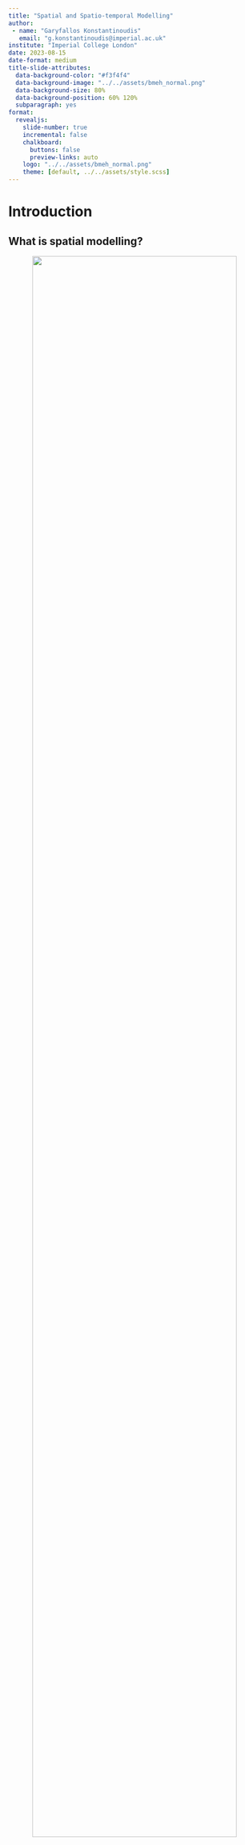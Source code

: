 ```yaml
---
title: "Spatial and Spatio-temporal Modelling"
author:
 - name: "Garyfallos Konstantinoudis"
   email: "g.konstantinoudis@imperial.ac.uk"
institute: "Imperial College London"
date: 2023-08-15
date-format: medium
title-slide-attributes:
  data-background-color: "#f3f4f4"
  data-background-image: "../../assets/bmeh_normal.png"
  data-background-size: 80%
  data-background-position: 60% 120%
  subparagraph: yes
format:
  revealjs:
    slide-number: true
    incremental: false
    chalkboard:
      buttons: false
      preview-links: auto
    logo: "../../assets/bmeh_normal.png"
    theme: [default, ../../assets/style.scss]
---
```


# Introduction

## What is spatial modelling?
<center>
![](figures/Fig_1.png){width=90%}
</center>


## It is also geostatistics
<center>
![](figures/mapsno2.png){width=85%}
</center>

## Type of data
<center>
![](figures/DataAvailability.png)
</center>

## Why do we need more complex models?
- In disease mapping estimates of disease risk can be unstable, leading to non-meaningful maps
- Accounting for residual spatial autocorrelation is important to have the correct uncertainty
- Sometimes they pick up unknown spatial confounding, leading to unbiased estimators

## Structure of the talk
- Disease mapping and smoothing
- Global smoothing
- Local smoothing
- Examples

# Disease mapping and smoothing

## Disease mapping - background
- To summarise spatial and spatio-temporal variation in disease risk
- Rare disease and/or small areas: Poisson framework
$$O_i \sim \text{Poisson}(\lambda_i E_i)$$
where $E_i$ is the expected nb of cases and $\lambda_i=\text{SMR}$ in area $i$.
- Non smoothed estimates of the SMR:
$$\text{SMR}_i = \frac{O_i}{E_i},\;\text{and} \;\text{Var(SMR)}_i = \frac{O_i}{E_i^2}$$

## Issues with crude RR estimates

Calculating crude (non-smoothed) estimates of the SMR can be problematic:

- SMR is estimated independently: does not account for spatial correlation, ie makes no use of SMR estimates in other areas of the map, even though these are likely to be similar.
-  They are very imprecise: areas with small $E_i$ have high associated variance.

## Example with childhood cancers in Switzerland
- Rare cancers (6,000 cases in 31 years)
- Little known about causes, potential clusters
<center>
![](figures/CrudeSIR.png){width=75%}
</center>

## Example with childhood cancers in Switzerland
-  Quartiles and 0s a separate category
-  Is this map informative?
<center>
![](figures/CrudeSIRcat.jpg){width=75%}
</center>

## Hierarchical modelling to smooth rates
-  **Globally**: Smooth the rates towards the global mean.
-  **Locally**:  Smooth the rates towards the local mean, using information about the adjacency structure.
-  **Globally + Locally**:  Smooth the rates using information about the global mean and the adjacency structure


## Global smoothing
$$
O_i \sim \text{Poisson}(\lambda_i E_i) \\
\log \lambda_i = \alpha + \theta_i \\
\theta_i \sim \text{Normal}(0,\sigma_{\theta}^2)
$$
$\theta_i$: area specific random effects to account for overdispersion

- excess variation in the observed counts due to random noise
- latent variable which captures the effects of unknown or unmeasured area level covariates

$\exp(\theta_i)$:  RR in area i, relative to the overall SMR/SIR


## Example with childhood cancers in Switzerland
- Plot $exp(\alpha + \theta_i)$

<center>
![](figures/CrudeSIRglsm.png){width=75%}
</center>

## Issues with global smoothing
- Poisson-logNormal model assumes identically distributed and independent data.
- Data that occur close together in space are likely to be correlated (Dependence assumption more realistic).
- Ignoring spatial dependence can lead to biased and inefficient inference.
-  Interest in estimating the relationship between location and outcome.

**Local smoothing**: prior distribution for the random effects allowing for spatial correlation to help uncover spatial patterns


## Specify a distribution which takes into account information
- Specify a distribution which takes into account information on neighbouring areas (**adjacency matrix**).
- Rule for determining the neighbours of each area: most common based on common boundary.
-  Estimate **spatial random effect** for each area as if we knew the values of the spatial random effects in neighbouring areas
- Use of conditional autoregressive distributions (we are conditioning on knowing the neighbours)


## Example: Queen contiguity in Switzerland (Cantons)
Let $\partial_i=$ set if area adjacent to $i$


:::: {.columns}

::: {.column width="30%"}
$$
w = \begin{cases} 1, \; \text{if} \; j\in \partial_i \\\\0 \; \text{otherwise} \end{cases}
$$
:::

::: {.column width="70%"}
<center>
![](figures/CantonDAG.png){width=80%}
</center>
:::
::::

## Intrinsic ICAR model (Besag et al. 1991)
$$
\phi \sim \text{ICAR}(W, \sigma^2_{\phi}) \Leftrightarrow \phi_i | \phi_{j\; j\ne i} \sim \text{Normal}(\phi_i, \sigma_{\phi}^2)
$$

:::: {.columns}

::: {.column width="30%"}
$$
E(\phi_i|\phi_j) = \sum_{j \in \partial_i \phi_j} \phi_j/n_i \\
Var(\phi_i|\phi_j) = \sigma_{\phi}^2/n_i
$$
:::

::: {.column width="70%"}
<center>
![](figures/Fig_3_CARGeneva.jpg){width=60%}
</center>
:::
::::


## Example with childhood cancers in Switzerland (cont)
- Plot $exp(\alpha + \phi_i)$

<center>
![](figures/CrudeSIRicar.png){width=75%}
</center>


## The Besag-York-Mollie model
Local+Global smoothing:
$$
O_i \sim \text{Poisson}(\lambda_i E_i) \\
\log \lambda_i = \alpha + \theta_i + \phi_i \\
\theta_i \sim \text{Normal}(0,\sigma_{\theta}^2)\\
\phi \sim \text{ICAR}(W, \sigma^2_{\phi})
$$
priors for $\alpha, \sigma_{\theta}^2 \; \text{and} \; \sigma^2_{\phi}$

## Example with childhood cancers in Switzerland (cont)
- Plot $exp(\alpha + \theta_i + \phi_i)$

<center>
![](figures/CrudeSIRlm.png){width=75%}
</center>


## Use BYM with care
- ICAR model defined above is improper: the overall mean of the $\phi_i$ is not defined: **sum-to-zero contraints**
- Inference may be sensitive to choice of hyperprior for the random effects variance or precision parameters
- Other known issues we have not discussed about: different interpretation of the variances (marginal conditional), scalling the covariance matrix, etc.

## Other CAR models
Let $\log \lambda_i = \alpha + b_i$:

- The proper CAR
$$
b_i|b_j \sim \text{Normal}(\rho \sum_{j \in \partial_i}b_j/n_i, \sigma_b^2/n_i)
$$
- Leroux CAR prior
$$
b_i|b_j \sim \text{Normal}\Bigg(\frac{\rho \sum_{j \in \partial_i}b_j}{\rho n_i + (1 - \rho)}, \frac{\sigma_b^2}{{\rho n_i + (1 - \rho)}}\Bigg)
$$

## Other CAR models

- BYM2
$$
b = \sigma_b*(\sqrt{1 - \rho}\theta + \sqrt{\rho}\phi) \\
\theta \sim \text{Normal}(\sigma_{\theta}^2)\\
\phi \sim \text{ICAR}(W^*, \sigma_{\phi}^2)
$$

- Adaptive CARs

## Posterior Probability
-  Mapping the posterior mean RR does (or residual RR) not make full use of the output of the Bayesian analysis that provides, for each area, samples from the whole posterior distribution of the relative risk.
-  Mapping the probability that a RR is greater than a specified threshold of interest has been proposed by several authors (e.g. Clayton and Bernardinelli (1992)).
- Very effective method to identify areas characterised by elevated risk

## How to classify areas as having elevated risk
- We define the decision rule $D(c, \text{RR}_0)$, which depends:
  + on a cutoff probability $c$
  + a reference threshold $\text{RR}_0$
- Area $i$ is classified as having an elevated risk according to $D(c, \text{RR}_0) : Prob(\text{RR}_i > \text{RR}_0) > c$
- Recommended values $c = 0.8$ and $\text{RR}_0 = 1$ (Richardson et al. 2004)
-  Posterior probability of interest: $\text{Prob}(\exp(\theta_i+ \phi_i) > 1)$

## Example with childhood cancers in Switzerland
<center>
![](figures/Exbym.png){width=75%}
</center>

## Example with childhood cancers in Switzerland
<center>
![](figures/Exbym_categories.png){width=75%}
</center>

# Ecological regression

## Extending to ecological regression
Straightforward extension of the BYM (read any CAR) model:

$$
O_i \sim \text{Poisson}(\lambda_i E_i) \\
\log \lambda_i = \alpha + \color{red}{\beta X_i} + \theta_i + \phi_i \\
\theta_i \sim \text{Normal}(0,\sigma_{\theta}^2)\\
\phi \sim \text{ICAR}(W, \sigma^2_{\phi})
$$

- $\color{red}{X}$ area-level covariate of interest
- $\color{red}{\beta}$: parameter associated with the covariate (assigned a prior)

## Interpretation of the parameters
- $\exp(\beta)$ is the relative risk of disease associated with a unit increase in exposure $X$ (when X continuous)
- $\exp(\theta_i + \phi_i)$ is the residual or adjusted relative risk of disease in area $i$ after accounting for the effect of $X$.

##  Extension to several variables
$$
O_i \sim \text{Poisson}(\lambda_i E_i) \\
\log \lambda_i = \alpha + \color{red}{\beta_1 X_{1i} + \dots + \beta_k X_{ki}} + \theta_i + \phi_i \\
\theta_i \sim \text{Normal}(0,\sigma_{\theta}^2)\\
\phi \sim \text{ICAR}(W, \sigma^2_{\phi})
$$

- $\exp(\beta_1)$ is the relative risk of disease associated with a unit increase in exposure $X$, after adjustment for $X_2, \dots ,X_k$
- Same for $\exp(\beta_k)$, after adjustment for $X_1, \dots ,X_{k-1}$
- $\exp(\theta_i + \phi_i)$ is the adjusted relative risk of disease in area $i$ after accounting for the effects of measured covariates

##  Example: HPV vaccination in Switzerland

$$
Y_{kit} \sim \text{Binomial}(p_{kit}) \\
\text{logit}(p_{kit}) = \alpha + \beta_1 X_{1it} + \dots + \beta_k X_{kit} + \theta_i + \phi_i \\
\theta_i \sim \text{Normal}(0,\sigma_{\theta}^2)\\
\phi \sim \text{ICAR}(W, \sigma^2_{\phi})
$$

- Covariates related with age, sex, period of survey, deprivation, religion, language region, etc.

##  HPV vaccination uptake
- Model without any covariates just the BYM prior
- Plot $\theta_s + \phi_s$ (on the log-odds)


<center>
![](figures/HPVRR.png){width=75%}
</center>

##  Effect of covariates
<center>
![](figures/CovHPVvaccination.png){width=100%}
</center>

##  Residual spatial autocorrelation
<center>
![](figures/HPVres.png){width=75%}
</center>

# Building complex spatiotemporal models

## Cervical cancers among HIV positive women
- Global cohort composed of 1,700,000 persons living with HIV/AIDS
- SAM study, evaluating HIV related cancers in South Africa
- 17% of adult women in South Africa over the age of 25 years are living with HIV
- High burden of cervical cancer: 43.1 cases per 100,000
- 5 times more likely to develop cervical cancer

## Exploratory analysis of the crude rates
<center>
![](figures/CrudeSIR_hpv.png){width=100%}
</center>

## Exploratory analysis of the crude rates (cont)
<center>
![](figures/CrudeSIRbyRegion.png){width=75%}
</center>

## A spatiotemporal model

$$
O_{it} \sim \text{Poisson}(\lambda_{it} E_{it}) \\
\log \lambda_{it} = \alpha + \theta_i + \phi_i + \color{red}{\gamma_t + \xi_t} \\
\theta_i \sim \text{Normal}(0,\sigma_{\theta}^2)\\
\phi \sim \text{ICAR}(W, \sigma^2_{\phi})\\
\gamma_t \sim \text{Normal}(0,\sigma_{\gamma}^2)\\
\xi_t \sim \text{RW1}(\sigma^2_{\xi})
$$
Similar with the BYM model in space $\gamma_t$ is the temporal unstructured and $\xi_t$ the temporal structured random effect, capturing the temporal autocorrelation.

## Space and time seperately
<center>
![](figures/RandomEffectInt1.png){width=100%}
</center>

## Spacetime (Spaghetti plot)
<center>
![](figures/SpagSIRbyRegion.png){width=75%}
</center>

## Spacetime (Space by year)
<center>
![](figures/MapsSIRbyRegion.png){width=90%}
</center>

## Spacetime interactions

```r
data.frame(
  Interaction = paste("type", 1:4),
  Parameters = c(
    "$\\nu_{it} = \\theta_i \\otimes \\gamma_t$",
    "$\\nu_{it} = \\theta_i \\otimes \\xi_t$",
    "$\\nu_{it} = \\phi_i \\otimes \\gamma_t$",
    "$\\nu_{it} = \\phi_i \\otimes \\xi_t$"
  )
) -> tab
```

::::: {style="font-size:78%"}
$$
O_{it} \sim \text{Poisson}(\lambda_{it} E_{it}) \\
\log \lambda_{it} = \alpha + \theta_i + \phi_i + \gamma_t + \xi_t + \color{red}{\nu_{it}} \\
\theta_i \sim \text{Normal}(0,\sigma_{\theta}^2)\\
\phi \sim \text{ICAR}(W, \sigma^2_{\phi})\\
\gamma_t \sim \text{Normal}(0,\sigma_{\gamma}^2)\\
\xi_t \sim \text{RW1}(\sigma^2_{\xi})
$$

```r
knitr::kable(tab, escape = FALSE, align = "c")
```
:::::

## Summary

- Introduction to disease mapping and CAR priors
- Extension to ecological regression and relevant interpretations
- Separable  spatiotemporal models
- Higher spatiotemporal interactions
- Examples using childhood cancers, HPV vaccination and cervical cancers in South Africa

::::: {style="color: #58b364"}
Next : Coding these models in NIMBLE.
:::::

# Getting ready for the lab

## The lab for this session {.smaller}

::: incremental
- This goal of this lab is to use `NIMBLE` to carry out a disease mapping study.

- During this lab session, we will:
1. Explore ways of visualizing spatial data;
2. Define the neighborhood matrix in `R`;
3. Fit and interpret the BYM model in `NIMBLE`; and
4. Perform spatial ecological regression
:::

# Questions?
